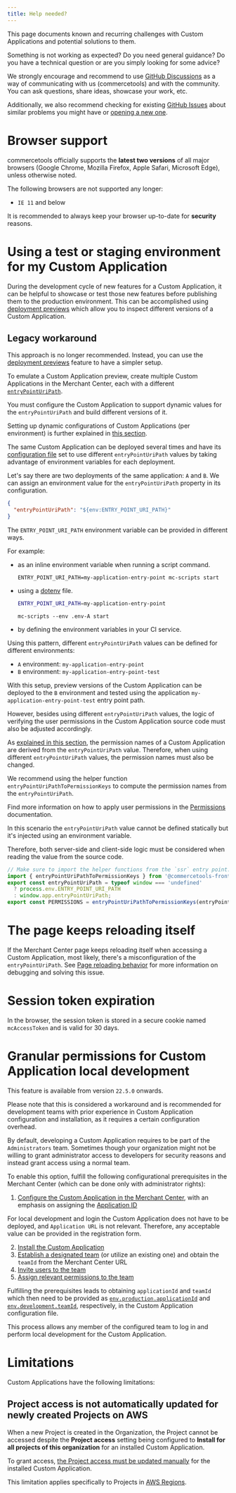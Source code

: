 ```yaml
---
title: Help needed?
---
```


<Subtitle>

This page documents known and recurring challenges with Custom Applications and potential solutions to them.

</Subtitle>

<Info>

Something is not working as expected? Do you need general guidance? Do you have a technical question or are you simply looking for some advice?

We strongly encourage and recommend to use [GitHub Discussions](https://github.com/commercetools/merchant-center-application-kit/discussions) as a way of communicating with us (commercetools) and with the community. You can ask questions, share ideas, showcase your work, etc.

Additionally, we also recommend checking for existing [GitHub Issues](https://github.com/commercetools/merchant-center-application-kit/issues) about similar problems you might have or [opening a new one](https://github.com/commercetools/merchant-center-application-kit/issues/new/choose).

</Info>

# Browser support

commercetools officially supports the **latest two versions** of all major browsers (Google Chrome, Mozilla Firefox, Apple Safari, Microsoft Edge), unless otherwise noted.

The following browsers are not supported any longer:

- `IE 11` and below

<Warning>

It is recommended to always keep your browser up-to-date for **security** reasons.

</Warning>

# Using a test or staging environment for my Custom Application

During the development cycle of new features for a Custom Application, it can be helpful to showcase or test those new features before publishing them to the production environment. This can be accomplished using [deployment previews](/concepts/deployment-previews) which allow you to inspect different versions of a Custom Application.

## Legacy workaround

<Warning>

This approach is no longer recommended. Instead, you can use the [deployment previews](/concepts/deployment-previews) feature to have a simpler setup.

</Warning>

To emulate a Custom Application preview, create multiple Custom Applications in the Merchant Center, each with a different [`entryPointUriPath`](/api-reference/application-config#entrypointuripath).

You must configure the Custom Application to support dynamic values for the `entryPointUriPath` and build different versions of it.

<Info>

Setting up dynamic configurations of Custom Applications (per environment) is further explained in [this section](/api-reference/application-config#environment-variable-references).

</Info>

The same Custom Application can be deployed several times and have its [configuration file](/api-reference/application-config) set to use different `entryPointUriPath` values by taking advantage of environment variables for each deployment.

Let's say there are two deployments of the same application: `A` and `B`. We can assign an environment value for the `entryPointUriPath` property in its configuration.

```json
{
  "entryPointUriPath": "${env:ENTRY_POINT_URI_PATH}"
}
```

The `ENTRY_POINT_URI_PATH` environment variable can be provided in different ways.

For example:
- as an inline environment variable when running a script command.

  ```console
  ENTRY_POINT_URI_PATH=my-application-entry-point mc-scripts start
  ```

- using a [dotenv](https://github.com/motdotla/dotenv) file.

  ```bash title=".env-A"
  ENTRY_POINT_URI_PATH=my-application-entry-point
  ```

  ```console
  mc-scripts --env .env-A start
  ```

- by defining the environment variables in your CI service.

Using this pattern, different `entryPointUriPath` values can be defined for different environments:
* `A` environment: `my-application-entry-point`
* `B` environment: `my-application-entry-point-test`

With this setup, preview versions of the Custom Application can be deployed to the `B` environment and tested using the application `my-application-entry-point-test` entry point path.

However, besides using different `entryPointUriPath` values, the logic of verifying the user permissions in the Custom Application source code must also be adjusted accordingly.

As [explained in this section](/migrating-from-project-level-custom-applications#choose-the-entrypointuripath), the permission names of a Custom Application are derived from the `entryPointUriPath` value. Therefore, when using different `entryPointUriPath` values, the permission names must also be changed.

We recommend using the helper function `entryPointUriPathToPermissionKeys` to compute the permission names from the `entryPointUriPath`.

Find more information on how to apply user permissions in the [Permissions](/development/permissions) documentation.

<Info>

In this scenario the `entryPointUriPath` value cannot be defined statically but it's injected using an environment variable.

Therefore, both server-side and client-side logic must be considered when reading the value from the source code.

```js highlightLines="4-6"
// Make sure to import the helper functions from the `ssr` entry point.
import { entryPointUriPathToPermissionKeys } from '@commercetools-frontend/application-shell/ssr';
export const entryPointUriPath = typeof window === 'undefined'
  ? process.env.ENTRY_POINT_URI_PATH
  : window.app.entryPointUriPath;
export const PERMISSIONS = entryPointUriPathToPermissionKeys(entryPointUriPath);
```
</Info>

# The page keeps reloading itself

If the Merchant Center page keeps reloading itself when accessing a Custom Application, most likely, there's a misconfiguration of the `entryPointUriPath`.
See [Page reloading behavior](/concepts/merchant-center-proxy-router#page-reloading-behavior) for more information on debugging and solving this issue.

# Session token expiration

In the browser, the session token is stored in a secure cookie named `mcAccessToken` and is valid for 30 days.

# Granular permissions for Custom Application local development

<Info>

This feature is available from version `22.5.0` onwards.

Please note that this is considered a workaround and is recommended for development teams with prior experience in Custom Application configuration and installation, as it requires a certain configuration overhead.

</Info>

By default, developing a Custom Application requires to be part of the `Administrators` team. Sometimes though your organization might not be willing to grant administrator access to developers for security reasons and instead grant access using a normal team.

To enable this option, fulfill the following configurational prerequisites in the Merchant Center (which can be done only with administrator rights): 

1. [Configure the Custom Application in the Merchant Center](https://docs.commercetools.com/merchant-center/managing-custom-applications#configuring-custom-applications), with an emphasis on assigning the [Application ID](https://docs.commercetools.com/merchant-center/managing-custom-applications#assigning-the-application-id)

<Info>

For local development and login the Custom Application does not have to be deployed, and `Application URL` is not relevant. Therefore, any acceptable value can be provided in the registration form.

</Info>

2. [Install the Custom Application](https://docs.commercetools.com/merchant-center/managing-custom-applications#installing-a-custom-application) 
3. [Establish a designated team](https://docs.commercetools.com/merchant-center/teams#create-a-team) (or utilize an existing one) and obtain the `teamId` from the Merchant Center URL
4. [Invite users to the team](https://docs.commercetools.com/merchant-center/teams#invite-users-to-a-team)
5. [Assign relevant permissions to the team](https://docs.commercetools.com/merchant-center/managing-custom-applications#assigning-team-permissions)

Fulfilling the prerequisites leads to obtaining `applicationId` and `teamId` which then need to be provided as [`env.production.applicationId`](/api-reference/application-config#envproductionapplicationid) and [`env.development.teamId`](/api-reference/application-config#envdevelopmentteamid), respectively, in the Custom Application configuration file.

This process allows any member of the configured team to log in and perform local development for the Custom Application. 

# Limitations


Custom Applications have the following limitations:

## Project access is not automatically updated for newly created Projects on AWS

When a new Project is created in the Organization, the Project cannot be accessed despite the **Project access** setting being configured to **Install for all projects of this organization** for an installed Custom Application.

To grant access, [the Project access must be updated manually](https://docs.commercetools.com/merchant-center/managing-custom-applications#updating-projects-access) for the installed Custom Application.

<Info>

This limitation applies specifically to Projects in [AWS Regions](https://docs.commercetools.com/api/general-concepts#hosts).

</Info>
